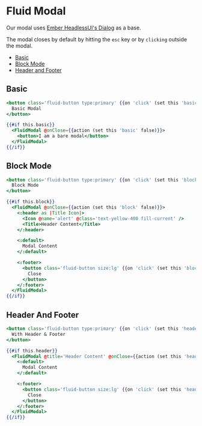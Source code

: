 
# Fluid Modal

Our modal uses [Ember HeadlessUI's Dialog](https://gavinjoyce.github.io/ember-headlessui/dialog/dialog-modal) as a base.

The modal closes by default by hitting the `esc` key or by `clicking` outside the modal.

- [Basic](#basic)
- [Block Mode](#block-mode)
- [Header and Footer](#header-and-footer)

## Basic

<Story
  id="components-fluid-modal--basic"
/>

```hbs template
<button class='fluid-button type:primary' {{on 'click' (set this 'basic' true)}}>
  Basic Modal
</button>

{{#if this.basic}}
  <FluidModal @onClose={{action (set this 'basic' false)}}>
    <button>I am a bare modal</button>
  </FluidModal>
{{/if}}
```

## Block Mode

<Story
  id="components-fluid-modal--block"
  height="200px"
/>


```hbs
<button class='fluid-button type:primary' {{on 'click' (set this 'block' true)}}>
  Block Mode
</button>

{{#if this.block}}
  <FluidModal @onClose={{action (set this 'block' false)}}>
    <:header as |Title Icon|>
      <Icon @name='alert' @class='text-yellow-400 fill-current' />
      <Title>Header Content</Title>
    </:header>

    <:default>
      Modal Content
    </:default>

    <:footer>
      <button class='fluid-button size:lg' {{on 'click' (set this 'block' false)}}>
        Close
      </button>
    </:footer>
  </FluidModal>
{{/if}}
```

## Header And Footer

<Story
  id="components-fluid-modal--header-and-footer"
  height="250px"
/>

```hbs
<button class='fluid-button type:primary' {{on 'click' (set this 'header' true)}}>
  With Header & Footer
</button>

{{#if this.header}}
  <FluidModal @title='Header Content' @onClose={{action (set this 'header' false)}}>
    <:default>
      Modal Content
    </:default>

    <:footer>
      <button class='fluid-button size:lg' {{on 'click' (set this 'header' false)}}>
        Close
      </button>
    </:footer>
  </FluidModal>
{{/if}}
```
